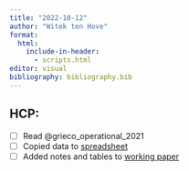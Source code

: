 ```yaml
---
title: "2022-10-12"
author: "Witek ten Hove"
format:
  html:
    include-in-header:
      - scripts.html
editor: visual
bibliography: bibliography.bib
---
```


## HCP:

-   [ ] Read @grieco_operational_2021
-   [ ] Copied data to [spreadsheet](https://docs.google.com/spreadsheets/d/1jkEmaZ1zVqja_3Iwn5l6EU23XLIXCD7swQHlARu1uKg/edit?usp=sharing)
-   [ ] Added notes and tables to [working paper](https://www.overleaf.com/5553192236cqqyqfhntwkj)
